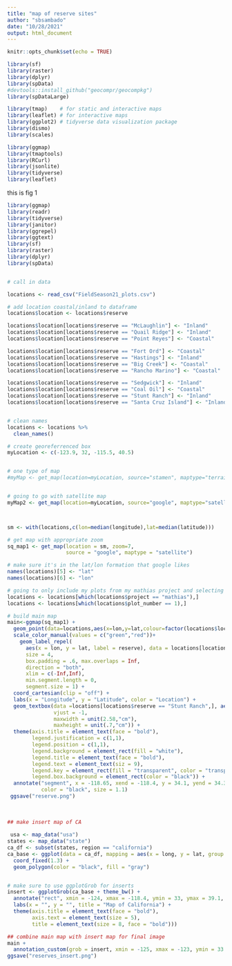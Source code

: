 ```yaml
---
title: "map of reserve sites"
author: "sbsambado"
date: "10/28/2021"
output: html_document
---
```


```r
knitr::opts_chunk$set(echo = TRUE)

library(sf)
library(raster)
library(dplyr)
library(spData)
#devtools::install_github("geocompr/geocompkg")
library(spDataLarge)

library(tmap)    # for static and interactive maps
library(leaflet) # for interactive maps
library(ggplot2) # tidyverse data visualization package
library(dismo)
library(scales)

library(ggmap)
library(tmaptools)
library(RCurl)
library(jsonlite)
library(tidyverse)
library(leaflet)
```

this is fig 1
```r
library(ggmap)
library(readr)
library(tidyverse)
library(janitor)
library(ggrepel)
library(ggtext)
library(sf)
library(raster)
library(dplyr)
library(spData)


# call in data

locations <- read_csv("FieldSeason21_plots.csv")

# add location coastal/inland to dataframe
locations$location <- locations$reserve

locations$location[locations$reserve == "McLaughlin"] <- "Inland"
locations$location[locations$reserve == "Quail Ridge"] <- "Inland"
locations$location[locations$reserve == "Point Reyes"] <- "Coastal"

locations$location[locations$reserve == "Fort Ord"] <- "Coastal"
locations$location[locations$reserve == "Hastings"] <- "Inland"
locations$location[locations$reserve == "Big Creek"] <- "Coastal"
locations$location[locations$reserve == "Rancho Marino"] <- "Coastal"

locations$location[locations$reserve == "Sedgwick"] <- "Inland"
locations$location[locations$reserve == "Coal Oil"] <- "Coastal"
locations$location[locations$reserve == "Stunt Ranch"] <- "Inland"
locations$location[locations$reserve == "Santa Cruz Island"] <- "Inland"


# clean names
locations <- locations %>%
  clean_names()

# create georeferrenced box
myLocation <- c(-123.9, 32, -115.5, 40.5)


# one type of map
#myMap <- get_map(location=myLocation, source="stamen", maptype="terrain", crop=FALSE) 


# going to go with satellite map
myMap2 <- get_map(location=myLocation, source="google", maptype="satellite") 



sm <- with(locations,c(lon=median(longitude),lat=median(latitude)))

# get map with appropriate zoom
sq_map1 <- get_map(location = sm, zoom=7,
                   source = "google", maptype = "satellite")

# make sure it's in the lat/lon formation that google likes
names(locations)[5] <- "lat"
names(locations)[6] <- "lon"

# going to only include my plots from my mathias project and selecting plot 1 from all those reserves to remove duplication on my map
locations <- locations[which(locations$project == "mathias"),]
locations <- locations[which(locations$plot_number == 1),]

# build main map
main<-ggmap(sq_map1) +
  geom_point(data=locations,aes(x=lon,y=lat,colour=factor(locations$location)),size = 4) +
  scale_color_manual(values = c("green","red"))+
    geom_label_repel(
      aes(x = lon, y = lat, label = reserve), data = locations[locations$reserve != "Stunt Ranch",],
      size = 4,
      box.padding = .6, max.overlaps = Inf,  
      direction = "both",
      xlim = c(-Inf,Inf),
      min.segment.length = 0,
      segment.size = 1) +
  coord_cartesian(clip = "off") +
  labs(x = "Longitude", y = "Latitude", color = "Location") +
  geom_textbox(data =locations[locations$reserve == "Stunt Ranch",], aes(x = lon, y = lat), label = "Stunt Ranch",
               vjust = -1,
               maxwidth = unit(2.58,"cm"),
               maxheight = unit(.7,"cm")) +
  theme(axis.title = element_text(face = "bold"),
        legend.justification = c(1,1), 
        legend.position = c(1,1), 
        legend.background = element_rect(fill = "white"),
        legend.title = element_text(face = "bold"),
        legend.text = element_text(siz = 9),
        legend.key = element_rect(fill = "transparent", color = "transparent"),
        legend.box.background = element_rect(color = "black")) +
  annotate("segment", x = -118.65, xend = -118.4, y = 34.1, yend = 34.32,
           color = "black", size = 1.1)
 ggsave("reserve.png")
 
 
       
## make insert map of CA
 
 usa <- map_data("usa") 
states <- map_data("state")
ca_df <- subset(states, region == "california")
ca_base <- ggplot(data = ca_df, mapping = aes(x = long, y = lat, group = group)) + 
  coord_fixed(1.3) + 
  geom_polygon(color = "black", fill = "gray")


# make sure to use ggplotGrob for inserts
insert <- ggplotGrob(ca_base + theme_bw() +
  annotate("rect", xmin = -124, xmax = -118.4, ymin = 33, ymax = 39.1, color = "red", alpha = .01)+
  labs(x = "", y = "", title = "Map of California") +
  theme(axis.title = element_text(face = "bold"),
        axis.text = element_text(size = 5),
        title = element_text(size = 8, face = "bold")))

## combine main map with insert map for final image
main +
  annotation_custom(grob = insert, xmin = -125, xmax = -123, ymin = 33.6, ymax = 36)
ggsave("reserves_insert.png")
```


